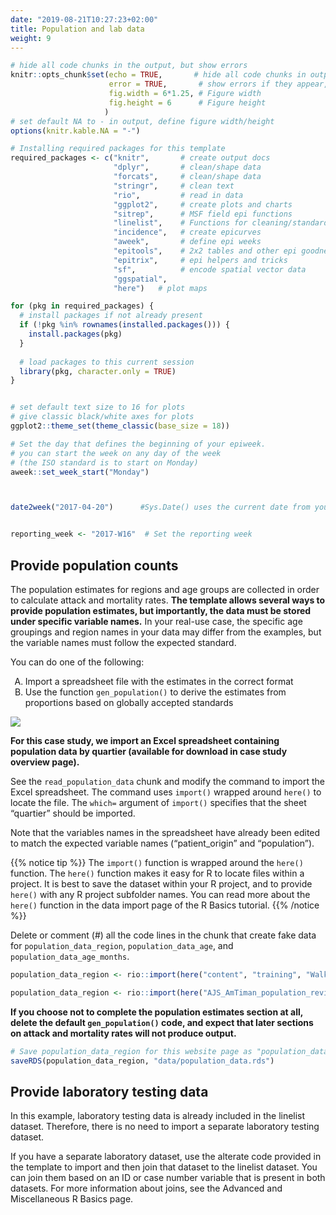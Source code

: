 ```yaml
---
date: "2019-08-21T10:27:23+02:00"
title: Population and lab data
weight: 9
---
```




```r
# hide all code chunks in the output, but show errors
knitr::opts_chunk$set(echo = TRUE,       # hide all code chunks in output
                      error = TRUE,       # show errors if they appear, but don't stop
                      fig.width = 6*1.25, # Figure width
                      fig.height = 6      # Figure height
                     )
# set default NA to - in output, define figure width/height
options(knitr.kable.NA = "-")

# Installing required packages for this template
required_packages <- c("knitr",       # create output docs
                       "dplyr",       # clean/shape data
                       "forcats",     # clean/shape data
                       "stringr",     # clean text
                       "rio",         # read in data
                       "ggplot2",     # create plots and charts
                       "sitrep",      # MSF field epi functions
                       "linelist",    # Functions for cleaning/standardising data
                       "incidence",   # create epicurves
                       "aweek",       # define epi weeks
                       "epitools",    # 2x2 tables and other epi goodness
                       "epitrix",     # epi helpers and tricks
                       "sf",          # encode spatial vector data
                       "ggspatial",
                       "here")   # plot maps

for (pkg in required_packages) {
  # install packages if not already present
  if (!pkg %in% rownames(installed.packages())) {
    install.packages(pkg)
  }
  
  # load packages to this current session 
  library(pkg, character.only = TRUE)
}


# set default text size to 16 for plots
# give classic black/white axes for plots
ggplot2::theme_set(theme_classic(base_size = 18))

# Set the day that defines the beginning of your epiweek.
# you can start the week on any day of the week
# (the ISO standard is to start on Monday) 
aweek::set_week_start("Monday")



date2week("2017-04-20")      #Sys.Date() uses the current date from your computer


reporting_week <- "2017-W16"  # Set the reporting week


```



## Provide population counts  

The population estimates for regions and age groups are collected in order to calculate attack and mortality rates. **The template allows several ways to provide population estimates, but importantly, the data must be stored under specific variable names.** In your real-use case, the specific age groupings and region names in your data may differ from the examples, but the variable names must follow the expected standard.  

You can do one of the following:  

A) Import a spreadsheet file with the estimates in the correct format  
B) Use the function `gen_population()` to derive the estimates from proportions based on globally accepted standards  

![](/images/AJS_Population_Counts.png)  

**For this case study, we import an Excel spreadsheet containing population data by quartier (available for download in case study overview page).**  

See the `read_population_data` chunk and modify the command to import the Excel spreadsheet. The command uses `import()` wrapped around `here()` to locate the file. The `which=` argument of `import()` specifies that the sheet "quartier" should be imported.  

Note that the variables names in the spreadsheet have already been edited to match the expected variable names ("patient_origin" and "population").  

{{% notice tip %}}
The `import()` function is wrapped around the `here()` function. The `here()` function makes it easy for R to locate files within a project. It is best to save the dataset within your R project, and to provide `here()` with any R project subfolder names. You can read more about the `here()` function in the data import page of the R Basics tutorial.
{{% /notice %}}

Delete or comment (#) all the code lines in the chunk that create fake data for `population_data_region`, `population_data_age`, and `population_data_age_months`.


```r
population_data_region <- rio::import(here("content", "training", "Walk-through", "AJS_AmTiman_population_revised_for_template.xlsx"), which="quartier")
```

```r
population_data_region <- rio::import(here("AJS_AmTiman_population_revised_for_template.xlsx"), which="quartier")
```


**If you choose not to complete the population estimates section at all, delete the default `gen_population()` code, and expect that later sections on attack and mortality rates will not produce output.**




```r
# Save population_data_region for this website page as "population_data" for use in the next page.
saveRDS(population_data_region, "data/population_data.rds")
```




## Provide laboratory testing data  

In this example, laboratory testing data is already included in the linelist dataset. Therefore, there is no need to import a separate laboratory testing dataset.  

If you have a separate laboratory dataset, use the alterate code provided in the template to import and then join that dataset to the linelist dataset. You can join them based on an ID or case number variable that is present in both datasets. For more information about joins, see the Advanced and Miscellaneous R Basics page.  






